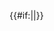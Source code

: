 <div style="padding:0.1em 0;line-height:1.2em;{{{style|{{#if:{{{2|}}}|{{{1}}}}}}}}">{{#if:{{{2|}}}|{{{2}}}|{{{1}}}}}</div><noinclude>

{{documentation}}
</noinclude>